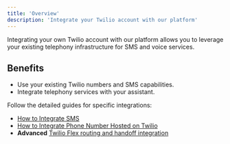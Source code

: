 ```yaml
---
title: 'Overview'
description: 'Integrate your Twilio account with our platform'
---
```


Integrating your own Twilio account with our platform allows you to leverage your existing telephony infrastructure for SMS and voice services.

## Benefits

- Use your existing Twilio numbers and SMS capabilities.
- Integrate telephony services with your assistant.

Follow the detailed guides for specific integrations:

- [How to Integrate SMS](./twilio-how-to-integrate-sms)
- [How to Integrate Phone Number Hosted on Twilio](./twilio-how-to-integrate-voice)
- **Advanced** [Twilio Flex routing and handoff integration](/integrations/twilio)
